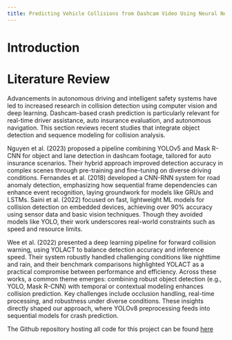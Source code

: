 ```yaml
---
title: Predicting Vehicle Collisions from Dashcam Video Using Neural Network Models
---
```


# Introduction



# Literature Review

Advancements in autonomous driving and intelligent safety systems have led to increased research in collision detection using computer vision and deep learning. Dashcam-based crash prediction is particularly relevant for real-time driver assistance, auto insurance evaluation, and autonomous navigation. This section reviews recent studies that integrate object detection and sequence modeling for collision analysis.

Nguyen et al. (2023) proposed a pipeline combining YOLOv5 and Mask R-CNN for object and lane detection in dashcam footage, tailored for auto insurance scenarios. Their hybrid approach improved detection accuracy in complex scenes through pre-training and fine-tuning on diverse driving conditions. Fernandes et al. (2018) developed a CNN-RNN system for road anomaly detection, emphasizing how sequential frame dependencies can enhance event recognition, laying groundwork for models like GRUs and LSTMs.
Saini et al. (2022) focused on fast, lightweight ML models for collision detection on embedded devices, achieving over 90% accuracy using sensor data and basic vision techniques. Though they avoided models like YOLO, their work underscores real-world constraints such as speed and resource limits.

Wee et al. (2022) presented a deep learning pipeline for forward collision warning, using YOLACT to balance detection accuracy and inference speed. Their system robustly handled challenging conditions like nighttime and rain, and their benchmark comparisons highlighted YOLACT as a practical compromise between performance and efficiency.
Across these works, a common theme emerges: combining robust object detection (e.g., YOLO, Mask R-CNN) with temporal or contextual modeling enhances collision prediction. Key challenges include occlusion handling, real-time processing, and robustness under diverse conditions. These insights directly shaped our approach, where YOLOv8 preprocessing feeds into sequential models for crash prediction.


The Github repository hosting all code for this project can be found [here](https://github.com/dcorc7/Travel-Itinerary-Generator)